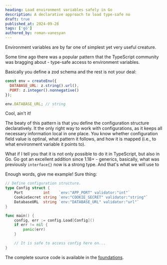 ```yaml
---
heading: Load environment variables safely in Go
description: A declarative approach to load type-safe no
draft: true
published_at: 2024-09-28
tags: ['go']
authored_by: roman-vanesyan
---
```


Environment variables are by far one of simplest yet very useful creature.

Some time ago there was a popular pattern that the TypeScript community was bragging about - type-safe access to environment variables.

Basically you define a zod schema and the rest is not your deal:

```js
const env = createEnv({
  DATABASE_URL: z.string().url(),
  PORT: z.integer().nonnegative()
});

env.DATABASE_URL; // string
```

Cool, ain't it!

The beaty of this pattern is that you define the configuration structure declaratively. It the only right way to work with configurations, as it keeps all necessary information local in one place. You know whether configuration field value is optinal, what pattern it follows, and how it is mapped (i.e., to what environment variable it points to).

What if I tell you that it is not only possible to do it in TypeScript, but also in Go. Go got an excellent addition since 1.18+ - generics, basically, what was previously `interface{}` now is a strong type. And that's what we will use to

Enough words, give me example! Sure thing:

```go
// Define configuration structure.
type Config struct {
	Port         int    `env:"APP_PORT" validator:"int"`
	CookieSecret string `env:"COOKIE_SECRET" validator:"string"`
	DatabaseURL  string `env:"DATABASE_URL" validator:"url"`
}

func main() {
	config, err := config.Load[Config]()
	if err != nil {
		panic(err)
	}

	// It is safe to access config here on...
}
```

The complete source code is available in the [foundations](https://github.com/inoutgg/foundations/blob/0be999149d7c15bcb1168e8603bff199f6b25fd2/env/env.go).
